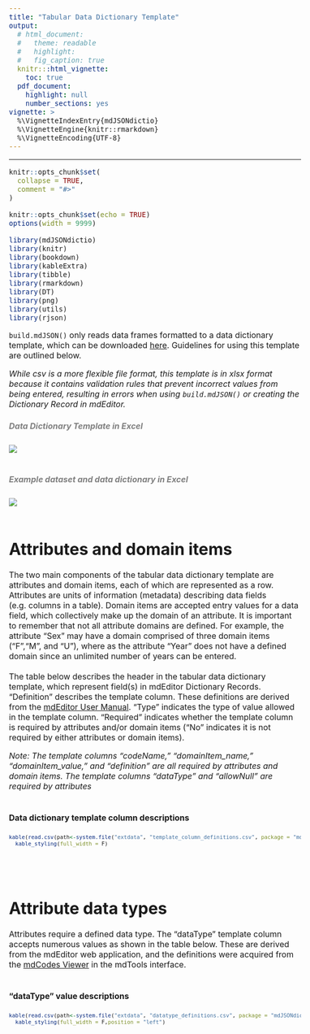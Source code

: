 ```yaml
---
title: "Tabular Data Dictionary Template"
output: 
  # html_document:
  #   theme: readable
  #   highlight:
  #   fig_caption: true
  knitr:::html_vignette:
    toc: true
  pdf_document:
    highlight: null
    number_sections: yes
vignette: >
  %\VignetteIndexEntry{mdJSONdictio}
  %\VignetteEngine{knitr::rmarkdown}
  %\VignetteEncoding{UTF-8}
---
```

<style type="text/css">
  body{
  font-size: 12pt;
}
</style>
---

```r
knitr::opts_chunk$set(
  collapse = TRUE,
  comment = "#>"
)
```

```r
knitr::opts_chunk$set(echo = TRUE)
options(width = 9999)

library(mdJSONdictio)
library(knitr)
library(bookdown)
library(kableExtra)
library(tibble)
library(rmarkdown)
library(DT)
library(png)
library(utils)
library(rjson)
```


```build.mdJSON()``` only reads data frames formatted to a data dictionary template, which can be downloaded [here](https://github.com/hdvincelette/mdJSONdictio/blob/master/inst/templates/mdJSONdictio_Dictionary_Template_v1.xlsx?raw=true). Guidelines for using this template are outlined below.

*While csv is a more flexible file format, this template is in xlsx format because it contains validation rules that prevent incorrect values from being entered, resulting in errors when using ```build.mdJSON()``` or creating the Dictionary Record in mdEditor.*
<br />

##### <span style="color: grey;">Data Dictionary Template in Excel</span>
![](https://github.com/hdvincelette/mdJSONdictio/raw/master/man/figures/Dictionary_Template.png)
<br />
<br />

##### <span style="color: grey;">Example dataset and data dictionary in Excel</span>
![](https://github.com/hdvincelette/mdJSONdictio/raw/master/man/figures/Dataset_and_Dictionary.png)
<br />
<br />

# Attributes and domain items

The two main components of the tabular data dictionary template are attributes and domain items, each of which are represented as a row. Attributes are units of information (metadata) describing data fields (e.g. columns in a table). Domain items are accepted entry values for a data field, which collectively make up the domain of an attribute. It is important to remember that not all attribute domains are defined. For example, the attribute "Sex" may have a domain comprised of three domain items ("F","M", and "U"), where as the attribute "Year" does not have a defined domain since an unlimited number of years can be entered.
<br />
<br />
The table below describes the header in the tabular data dictionary template, which represent field(s) in mdEditor Dictionary Records. "Definition" describes the template column. These definitions are derived from the [mdEditor User Manual](https://guide.mdeditor.org/reference/edit-window/dictionary/dictionary-record.html). "Type" indicates the type of value allowed in the template column. "Required" indicates whether the template column is required by attributes and/or domain items ("No" indicates it is not required by either attributes or domain items). 
<br />

*Note: The template columns "codeName," "domainItem_name," "domainItem_value," and "definition" are all required by attributes and domain items. The template columns "dataType" and "allowNull" are required by attributes*
<br />
<br />

#### Data dictionary template column descriptions

<font size="2.5"> 
```r
kable(read.csv(path<-system.file("extdata", "template_column_definitions.csv", package = "mdJSONdictio")),align = "l") %>%
  kable_styling(full_width = F)
```
</font>
<br />
<br />

# Attribute data types
Attributes require a defined data type. The "dataType" template column accepts  numerous values as shown in the table below. These are derived from the mdEditor web application, and the definitions were acquired from the [mdCodes Viewer](https://adiwg.github.io/mdTools/#codes-page) in the mdTools interface.
<br />
<br />

#### "dataType" value descriptions

<font size="2.5"> 
```r
kable(read.csv(path<-system.file("extdata", "datatype_definitions.csv", package = "mdJSONdictio")), align = "l") %>%
  kable_styling(full_width = F,position = "left")
```
</font>
<br />
<br />
<br />


